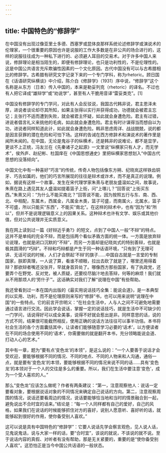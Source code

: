 ```yaml
---
---
---
```

title: 中国特色的“修辞学”
---





在中国没有出现过像亚里士多德、西塞罗或昆体良那样系统论述修辞学或演说术的伦理家，一个很重要的原因也许是说服的工作大多数是在非公共的场合进行的，这样的说服往往成为一种私下进行的、必须避人耳目的交易术。对于许多中国人来说，修辞理论是相当陌生的，即便有修辞理论，也只是功利性的，不是伦理性的。这是中国公共语言充斥欺骗性因素的一个文化原因。古代中国没有可以与古希腊相比的修辞学。古希腊有研究文字记录下来的一个专门学科，称为rhetoric。顾日国在《话语研究纵横谈》中介绍，陈介白《修辞学》（1931）序中说，“修辞学”这个名称是从东方（日本）传入中国的，本来是勒妥列克（rhetoric）的译名。不过也有人把它译成“雄辩学”或“劝说学”，甚至有人干脆用音译“雷妥类克”。[1]

中国没有修辞学的专门学问，对此有人会反驳说，我国古代韩非说，君主恩泽未厚，进说者谈论却尽其所知，如果主张得以实行并获得成功，功德就会被君主忘记；主张行不适而遭到失败，就会被君主怀疑，如此就会身遭危险。君主有过错，进说者倡言礼义来挑他的毛病，如此就会身遭危险。君主有时计谋得当而想自以为功，进说者同样知道此计，如此就会身遭危险。韩非思虑周详、战战兢兢，说的都是因言获罪的潜在危险和可怕下场。这样的告诫在西方修辞术和演说术的著作里是闻所未闻的。在中国，无论是鬼谷子的纵横术，还是韩非的说难论，都不是显学，更谈不上正统，冯友兰在《先秦诸子之起源》一文里说“纵横家只有人才，而无学术”，侯外庐、赵纪彬、杜国庠在《中国思想通史》里把纵横家思想划入“中国古代思想的没落倾向”。

中国文化中有一种喜好“巧言”的传统，传奇人物包括像东方朔、纪晓岚这样铁齿铜牙、巧舌如簧的，他们的巧言所展现的往往是辩术或诈术，而不是真正的说理。例如，据说有这样一个故事，发生在宋代理学家朱熹与老朋友盛温如之间，故事说，朱熹在路上遇见其友人盛温如提着篮子上街，问“上哪儿？”回答说“上街买东西。”朱熹又问：“为什么不能买南北？”回答说不能，因为按照五行与东、南、西、北、中相配，东属木，西属金，凡属金木类，篮子可盛，而南属火，北属水，篮子不可盛，所以只能买“东西”，不能买“南北”。在这样的辩术中，也有“因为”和“所以”，但并不是说理逻辑意义上的因果关系。这种辩术也许有文学、娱乐或其他价值，但对公共说理并无实质意义。

我在网上读到过一篇《好辩近乎勇?》的短文，点到了中国人一般“不辩”的特点。这并不是单纯的完全不辩，而是包括两个看似矛盾方面的统一体。一方面是放弃辩论说理，也就是闭口沉默的“不辩”，而另一方面却是纪晓岚式的特别善辩，也就是极其圆滑的“巧辩”。不辩和巧辩都是产生于同一种话语环境，“只有到了无理可讲、无话可说的时候，人们才会祭起‘不辩’的旗子……中国自古就是一言堂的专制国家，朕即真理，一人说了算，看谁不顺眼，拉出去砍了就是了，哪里还用得着辩？那欲辩者嘴还没张开，早就身首异处了。哪像西方那些国家，有了执政党，还要弄个在野党、反对党，被人质疑，还要绞尽脑汁地去答辩，何等的麻烦！我们就从不用那烦人的‘劳什子’”。这话确实对我们了解“说理在中国”有些帮助。

我还曾看到过一本在国内出版的《最实用说话技巧全集：能说会道》，是一本典型的以实用、功利，而不是伦理原则来写的“修辞”书，也可以用来说明“说理在中国”的一些特点。它的前言开宗明义：“在社会生活中，人与人之间不可避免地需要通过语言进行交流。因此学会说话，掌握一定的说话技巧，就是生活中不可缺少的一门学问，话说得好可以成全美事，说得不好就会惹出是非。同样意思的话，说的方式不同，结果很可能截然相反，使用正确的说话方法往往可以事半功倍。本书将社会生活的各个方面囊括其中，让读者们能够随意学习必要的‘话术’，以方便读者在不同的场合使用不同的‘语术’，你需要做的就是翻开本书，充分领略能说会道、打动人心的艺术。”

其中有一章，题为“要有点‘变色龙’的本领”，是这么说的：“一个人要善于说话才会受欢迎，要能够根据不同的情况、不同的地点、不同的人物来和人沟通，通俗一点，就是要有‘变色龙’的本领，要能够根据不同的情况来说不同的话……具有‘变色龙’的本领对于一个人的交往是多么的重要。所以，我们在生活中要注意‘变色’，成为一个受人喜欢的人。”

那么“变色龙”应该怎么做呢？作者有两条建议：“第一，注意观察他人：说话一定要看对象，要根据说话对象的不同情况来确定自己说话的方向。第二，注意观察周围的情况，说话还要看周边的情况，说话要能够恰当地和当时的情景融合到一起，避免说出不合时宜的话来。”结论是：“每一个人同样都有自己的爱好，自己的风格，如果我们在说话的时候能够抓住对方的喜好，说别人愿意听、喜好听的话，就能够起到很好的作用，使你备受别人喜欢。”

这可以说是具有中国特色的“修辞学”：它要人说话先学会察言观色，见人说人话，见鬼说鬼话，说与大家一样的话，要“合时宜”，该说的就说，不该说的就不说。至于说话内容的真假、对听者有没有帮助，那是无关紧要的，重要的是“使你备受别人喜欢”。这恐怕正是当今中国公共话语的一般状态。